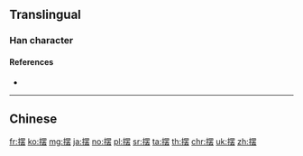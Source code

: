 {{also|擺}}
==Translingual==

===Han character===
{{Han char|rn=64|rad=手|as=10|sn=13|four=|canj=QWLI|ids=⿰扌罢}}

====References====
* {{Han ref|kx=0449.081|hdz=31932.050|uh=6446|ud=25670}}

----

==Chinese==
{{zh-see|擺}}

[[fr:摆]]
[[ko:摆]]
[[mg:摆]]
[[ja:摆]]
[[no:摆]]
[[pl:摆]]
[[sr:摆]]
[[ta:摆]]
[[th:摆]]
[[chr:摆]]
[[uk:摆]]
[[zh:摆]]